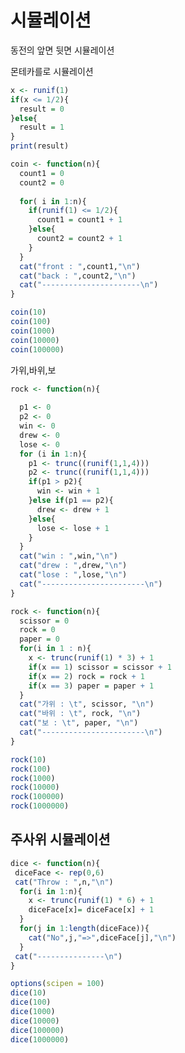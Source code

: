 # 시뮬레이션

동전의 앞면 뒷면 시뮬레이션

몬테카를로 시뮬레이션

```r
x <- runif(1)
if(x <= 1/2){
  result = 0
}else{
  result = 1
}
print(result)
```

```r
coin <- function(n){
  count1 = 0
  count2 = 0
  
  for( i in 1:n){
    if(runif(1) <= 1/2){
      count1 = count1 + 1
    }else{
      count2 = count2 + 1
    }
  }
  cat("front : ",count1,"\n")
  cat("back : ",count2,"\n")
  cat("----------------------\n")
}

```

```r
coin(10)
coin(100)
coin(1000)
coin(10000)
coin(100000)
```

가위,바위,보

```r
rock <- function(n){
  
  p1 <- 0
  p2 <- 0
  win <- 0
  drew <- 0
  lose <- 0
  for (i in 1:n){
    p1 <- trunc((runif(1,1,4)))
    p2 <- trunc((runif(1,1,4)))
    if(p1 > p2){
      win <- win + 1
    }else if(p1 == p2){
      drew <- drew + 1
    }else{
      lose <- lose + 1
    }
  }
  cat("win : ",win,"\n")
  cat("drew : ",drew,"\n")
  cat("lose : ",lose,"\n")
  cat("-----------------------\n")
}
```

```r
rock <- function(n){
  scissor = 0
  rock = 0
  paper = 0
  for(i in 1 : n){
    x <- trunc(runif(1) * 3) + 1
    if(x == 1) scissor = scissor + 1
    if(x == 2) rock = rock + 1
    if(x == 3) paper = paper + 1
  }
  cat("가위 : \t", scissor, "\n")
  cat("바위 : \t", rock, "\n")
  cat("보 : \t", paper, "\n")
  cat("-----------------------\n")
}
```

```r

rock(10)
rock(100)
rock(1000)
rock(10000)
rock(100000)
rock(1000000)
```

## 주사위 시뮬레이션

```r
dice <- function(n){
 diceFace <- rep(0,6)
 cat("Throw : ",n,"\n")
  for(i in 1:n){
    x <- trunc(runif(1) * 6) + 1
    diceFace[x]= diceFace[x] + 1
  }
  for(j in 1:length(diceFace)){
    cat("No",j,"=>",diceFace[j],"\n")
  }
 cat("---------------\n")
}
```

```r

options(scipen = 100)
dice(10)
dice(100)
dice(1000)
dice(10000)
dice(100000)
dice(1000000)
```
